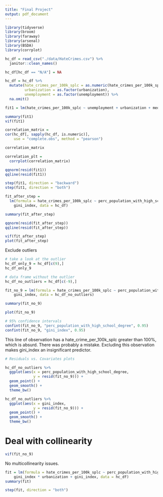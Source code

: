 ```yaml
---
title: "Final Project"
output: pdf_document
---
```


```r
library(tidyverse)
library(broom)
library(faraway)
library(arsenal)
library(BSDA)
library(corrplot)
```


```r
hc_df = read_csv("./data/HateCrimes.csv") %>% 
  janitor::clean_names()

hc_df[hc_df == "N/A"] = NA

hc_df = hc_df %>% 
  mutate(hate_crimes_per_100k_splc = as.numeric(hate_crimes_per_100k_splc),
         urbanization = as.factor(urbanization),
         unemployment = as.factor(unemployment)) %>% 
  na.omit()

fit1 = lm(hate_crimes_per_100k_splc ~ unemployment + urbanization + median_household_income + perc_population_with_high_school_degree + perc_non_citizen + gini_index + perc_non_white + gini_index*urbanization, data = hc_df)

summary(fit1)
vif(fit1)

correlation_matrix = 
cor(hc_df[, sapply(hc_df, is.numeric)],
    use = "complete.obs", method = "pearson")

correlation_matrix

correlation_plt = 
  corrplot(correlation_matrix)

qqnorm(resid(fit1))
qqline(resid(fit1))


```

```r
step(fit1, direction = "backward")
step(fit1, direction = "both")
```

```r
fit_after_step = 
  lm(formula = hate_crimes_per_100k_splc ~ perc_population_with_high_school_degree + 
    gini_index, data = hc_df)

summary(fit_after_step)

qqnorm(resid(fit_after_step))
qqline(resid(fit_after_step))

vif(fit_after_step)
plot(fit_after_step)

```
Exclude outliers
```r

# take a look at the outlier
hc_df_only_9 = hc_df[c(9),]
hc_df_only_9

# data frame without the outlier
hc_df_no_outliers = hc_df[c(-9),] 

fit_no_9 = lm(formula = hate_crimes_per_100k_splc ~ perc_population_with_high_school_degree + 
    gini_index, data = hc_df_no_outliers)

summary(fit_no_9)

plot(fit_no_9)

# 95% confidence intervals
confint(fit_no_9, "perc_population_with_high_school_degree", 0.95)
confint(fit_no_9, "gini_index", 0.95)

```
This line of observation has a hate_crime_per_100k_splc greater than 100%, which is absurd. There was probably a mistake. Excluding this observation makes gini_index an insignificant predictor. 

```r

# Residuals vs. Covariates plots

hc_df_no_outliers %>% 
  ggplot(aes(x = perc_population_with_high_school_degree,
             y = resid(fit_no_9))) +
  geom_point() +
  geom_smooth() +
  theme_bw()

hc_df_no_outliers %>% 
  ggplot(aes(x = gini_index,
             y = resid(fit_no_9))) +
  geom_point() +
  geom_smooth() +
  theme_bw()

```



# Deal with collinearity 

```r
vif(fit_no_9) 
```
No multicollinearity issues. 

```r
fit = lm(formula = hate_crimes_per_100k_splc ~ perc_population_with_high_school_degree + 
    gini_index * urbanization + gini_index, data = hc_df)
summary(fit)

step(fit, direction = "both")
```

